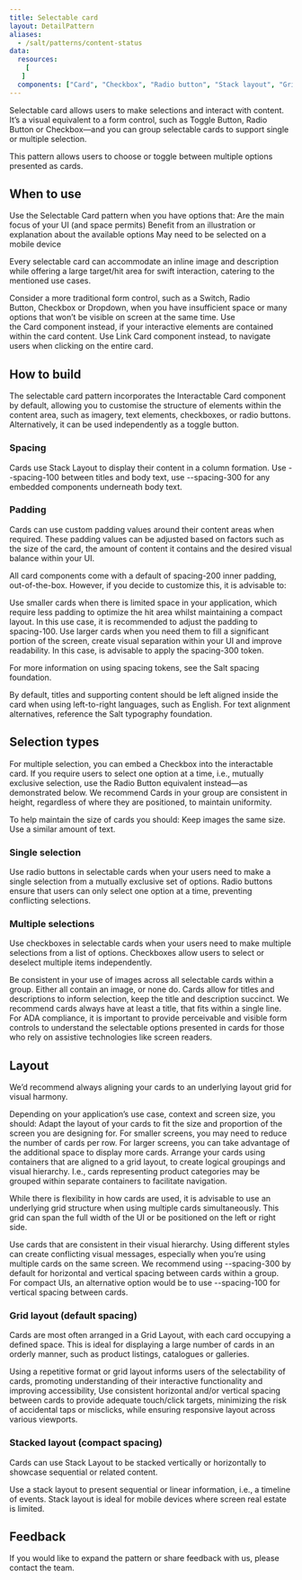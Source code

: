 ```yaml
---
title: Selectable card
layout: DetailPattern
aliases:
  - /salt/patterns/content-status
data:
  resources:
    [
   ]
  components: ["Card", "Checkbox", "Radio button", "Stack layout", "Grid layout"]
---
```


Selectable card allows users to make selections and interact with content. It’s a visual equivalent to a form control, such as Toggle Button, Radio Button or Checkbox—and you can group selectable cards to support single or multiple selection. 

This pattern allows users to choose or toggle between multiple options presented as cards.

<Diagram
  src="/img/patterns/content-status/content-status.png"
  alt="Example showing a content status with an info indicator"
  border
/>

## When to use

Use the Selectable Card pattern when you have options that:
Are the main focus of your UI (and space permits)
Benefit from an illustration or explanation about the available options
May need to be selected on a mobile device

Every selectable card can accommodate an inline image and description while offering a large target/hit area for swift interaction, catering to the mentioned use cases.

<ExampleContainer type="positive" customPillText="Best practices">
Consider a more traditional form control, such as a Switch, Radio Button, Checkbox or Dropdown, when you have insufficient space or many options that won’t be visible on screen at the same time.
Use the Card component instead, if your interactive elements are contained within the card content.
Use Link Card component instead, to navigate users when clicking on the entire card.
</ExampleContainer>

## How to build

The selectable card pattern incorporates the Interactable Card component by default, allowing you to customise the structure of elements within the content area, such as imagery, text elements, checkboxes, or radio buttons. Alternatively, it can be used independently as a toggle button.

### Spacing

Cards use Stack Layout to display their content in a column formation. Use --spacing-100 between titles and body text, use --spacing-300 for any embedded components underneath body text.

<Diagram
  src="/img/patterns/content-status/build.png"
  alt="Example showing a content status with components and spacing labeled"
  border
/>

### Padding

Cards can use custom padding values around their content areas when required. These padding values can be adjusted based on factors such as the size of the card, the amount of content it contains and the desired visual balance within your UI. 

All card components come with a default of spacing-200 inner padding, out-of-the-box. However, if you decide to customize this, it is advisable to:

Use smaller cards when there is limited space in your application, which require less padding to optimize the hit area whilst maintaining a compact layout. In this use case, it is recommended to adjust the padding to spacing-100.
Use larger cards when you need them to fill a significant portion of the screen, create visual separation within your UI and improve readability. In this case, is advisable to apply the spacing-300 token. 

For more information on using spacing tokens, see the Salt spacing foundation.

<ExampleContainer type="positive" customPillText="Best practices">
By default, titles and supporting content should be left aligned inside the card when using left-to-right languages, such as English. For text alignment alternatives, reference the Salt typography foundation.
</ExampleContainer>

## Selection types

For multiple selection, you can embed a Checkbox into the interactable card. If you require users to select one option at a time, i.e., mutually exclusive selection, use the Radio Button equivalent instead—as demonstrated below. We recommend Cards in your group are consistent in height, regardless of where they are positioned, to maintain uniformity. 

To help maintain the size of cards you should:
Keep images the same size. 
Use a similar amount of text.

### Single selection

Use radio buttons in selectable cards when your users need to make a single selection from a mutually exclusive set of options. Radio buttons ensure that users can only select one option at a time, preventing conflicting selections.

<Diagram
  src="/img/patterns/content-status/progress.png"
  alt="Example showing a content status with a progress indicator"
  border
/>

### Multiple selections

Use checkboxes in selectable cards when your users need to make multiple selections from a list of options. Checkboxes allow users to select or deselect multiple items independently.

<Diagram
  src="/img/patterns/content-status/spinner.png"
  alt="Example showing a content status with a spinner"
  border
/>

<ExampleContainer type="positive" customPillText="Best practices">
Be consistent in your use of images across all selectable cards within a group. Either all contain an image, or none do.
Cards allow for titles and descriptions to inform selection, keep the title and description succinct. We recommend cards always have at least a title, that fits within a single line. 
For ADA compliance, it is important to provide perceivable and visible form controls to understand the selectable options presented in cards for those who rely on assistive technologies like screen readers.
</ExampleContainer>

## Layout

We’d recommend always aligning your cards to an underlying layout grid for visual harmony. 

Depending on your application’s use case, context and screen size, you should:
Adapt the layout of your cards to fit the size and proportion of the screen you are designing for. For smaller screens, you may need to reduce the number of cards per row. For larger screens, you can take advantage of the additional space to display more cards.
Arrange your cards using containers that are aligned to a grid layout, to create logical groupings and visual hierarchy. I.e., cards representing product categories may be grouped within separate containers to facilitate navigation. 

While there is flexibility in how cards are used, it is advisable to use an underlying grid structure when using multiple cards simultaneously. This grid can span the full width of the UI or be positioned on the left or right side.

<Diagram
  src="/img/patterns/content-status/info.png"
  alt="Example showing a content status with an info indicator"
  border
/>

<ExampleContainer type="positive" customPillText="Best practices">
Use cards that are consistent in their visual hierarchy. Using different styles can create conflicting visual messages, especially when you’re using multiple cards on the same screen.
We recommend using --spacing-300 by default for horizontal and vertical spacing between cards within a group. For compact UIs, an alternative option would be to use --spacing-100 for vertical spacing between cards.
</ExampleContainer>

### Grid layout (default spacing)

Cards are most often arranged in a Grid Layout, with each card occupying a defined space. This is ideal for displaying a large number of cards in an orderly manner, such as product listings, catalogues or galleries.

<Diagram
  src="/img/patterns/content-status/warning.png"
  alt="Example showing a content status with a warning indicator"
  border
/>

<ExampleContainer type="positive" customPillText="Best practices">
Using a repetitive format or grid layout informs users of the selectability of cards, promoting understanding of their interactive functionality and improving accessibility, 
Use consistent horizontal and/or vertical spacing between cards to provide adequate touch/click targets, minimizing the risk of accidental taps or misclicks, while ensuring responsive layout across various viewports.
</ExampleContainer>

### Stacked layout (compact spacing)

Cards can use Stack Layout to be stacked vertically or horizontally to showcase sequential or related content.

<Diagram
  src="/img/patterns/content-status/error.png"
  alt="Example showing a content status with an error indicator"
  border
/>

<ExampleContainer type="positive" customPillText="Best practices">
Use a stack layout to present sequential or linear information, i.e., a timeline of events. 
Stack layout is ideal for mobile devices where screen real estate is limited.
</ExampleContainer>


## Feedback

If you would like to expand the pattern or share feedback with us, please contact the team.